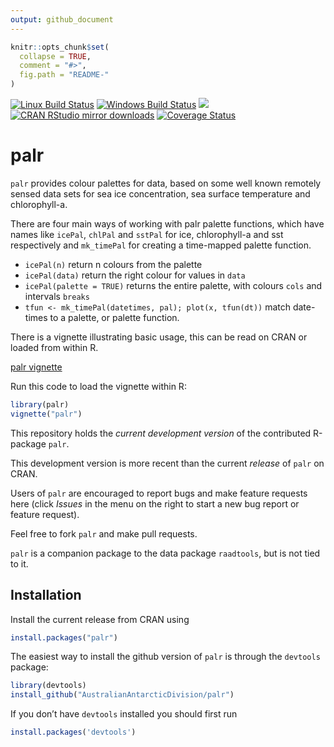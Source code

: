 ```yaml
---
output: github_document
---
```


<!-- README.md is generated from README.Rmd. Please edit that file -->

```r
knitr::opts_chunk$set(
  collapse = TRUE,
  comment = "#>",
  fig.path = "README-"
)
```


[![Linux Build Status](https://travis-ci.org/AustralianAntarcticDivision/palr.svg?branch=master)](https://travis-ci.org/AustralianAntarcticDivision/palr)
[![Windows Build Status](https://ci.appveyor.com/api/projects/status/github/AustralianAntarcticDivision/palr?branch=master&svg=true)](https://ci.appveyor.com/project/mdsumner/palr)
[![](http://www.r-pkg.org/badges/version/palr)](http://www.r-pkg.org/pkg/palr)
[![CRAN RStudio mirror downloads](http://cranlogs.r-pkg.org/badges/palr)](http://www.r-pkg.org/pkg/palr)
[![Coverage Status](https://img.shields.io/codecov/c/github/AustralianAntarcticDivision/palr/master.svg)](https://codecov.io/github/AustralianAntarcticDivision/palr?branch=master)

# palr


`palr` provides colour palettes for data, based on some well known remotely sensed data sets for sea ice concentration, sea surface temperature and chlorophyll-a. 

There are four main ways of working with palr palette functions, which have names like `icePal`, `chlPal` and `sstPal` for ice, chlorophyll-a and sst respectively and  `mk_timePal` for creating a time-mapped palette function.  

* `icePal(n)` return n colours from the palette
* `icePal(data)` return the right colour for values in `data`
* `icePal(palette = TRUE)` returns the entire palette, with colours `cols` and intervals `breaks`
* `tfun <- mk_timePal(datetimes, pal); plot(x, tfun(dt))` match date-times to a palette, or palette function. 

There is a vignette illustrating basic usage, this can be read on CRAN or loaded from within R. 


[palr vignette](https://cran.r-project.org/web/packages/palr/vignettes/palr.html)

Run this code to load the vignette within R: 

```R
library(palr)
vignette("palr")
```

This repository holds the _current development version_ of the contributed R-package `palr`.

This development version is more recent than the current *release* of `palr` on CRAN.

Users of `palr` are encouraged to report bugs and make feature
requests here (click *Issues* in the menu on the right to start a new bug report or feature request).

Feel free to fork `palr` and make pull requests. 

`palr`  is a companion package to the data  package `raadtools`, but is not tied to it. 

## Installation

Install the current release from CRAN using 

```R
install.packages("palr")
```
The easiest way to install the github version of `palr` is through the `devtools` package:

```R
library(devtools)
install_github("AustralianAntarcticDivision/palr")
```

If you don't have `devtools` installed you should first run

```R
install.packages('devtools')
```